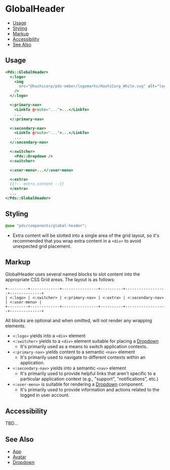
# GlobalHeader

- [Usage](#usage)
- [Styling](#styling)
- [Markup](#markup)
- [Accessibility](#accessibility)
- [See Also](#see-also)


## Usage

```handlebars
<Pds::GlobalHeader>
  <:logo>
    <img
      src="@hashicorp/pds-ember/logomarks/HashiCorp_White.svg" alt="logo"
    />
  </:logo>

  <:primary-nav>
    <LinkTo @route="...">...</LinkTo>
    ...
  </:primary-nav>

  <:secondary-nav>
    <LinkTo @route="...">...</LinkTo>
    ...
  </:secondary-nav>

  <:switcher>
    <Pds::Dropdown />
  <:switcher>

  <:user-menu>...</:user-menu>

  <:extra>
  {{!-- extra content --}}
  </extra>
  ...
</Pds::GlobalHeader>
```
<ArgsTable of="PdsGlobalHeader" />



## Styling
```scss
@use "pds/components/global-header";
```
* Extra content will be slotted into a single area of the grid layout, so it's
  recommended that you wrap extra content in a `<div>` to avoid unexpected
  grid placement.


## Markup

GlobalHeader uses several named blocks to slot content into the appropriate
CSS Grid areas. The layout is as follows:

```
+---------+-------------+----------------+----------+------------------+--------------+
| <:logo> | <:switcher> | <:primary-nav> | <:extra> | <:secondary-nav> | <:user-menu> |
+---------+-------------+----------------+----------+------------------+--------------+
```

All blocks are optional and when omitted, will not render any wrapping elements.

* `<:logo>` yields into a `<div>` element
* `<:switcher>` yields to a `<div>` element suitable for placing a
    [Dropdown](?path=/docs/components-dropdown--index)
    - It's primarily used as a means to switch application contexts.
* `<:primary-nav>` yields content to a semantic `<nav>` element
    - It's primarily used to navigate to different contexts within an application.
* `<:secondary-nav>` yields into a semantic `<nav>` element
    - It's primarily used to provide helpful links that aren't specific to a
      particular application context (e.g., "support", "notifications", etc.)
* `<:user-menu>` is suitable for rendering a [Dropdown](?path=/docs/components-dropdown--index)
  component.
    - It's primarily used to provide information and actions related to the
      logged in user account.


## Accessibility
TBD...


## See Also
- [App](?path=/story/components-app--index)
- [Avatar](?path=/story/components-avatar--index)
- [Dropdown](?path=/story/components-dropdown--index)
